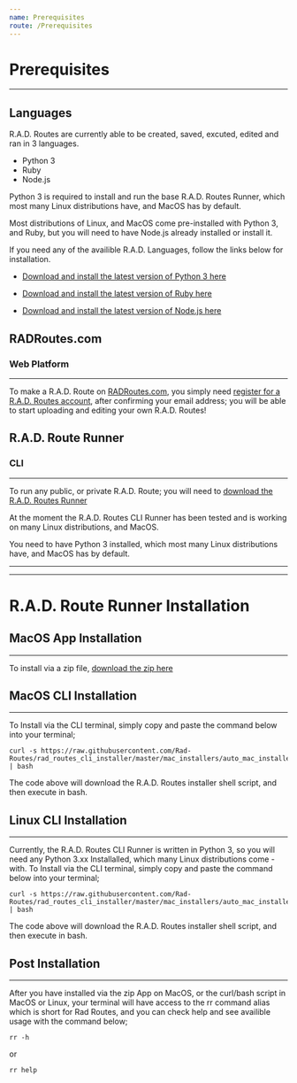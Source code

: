 ```yaml
---
name: Prerequisites
route: /Prerequisites
---
```


# Prerequisites
---
## Languages
R.A.D. Routes are currently able to be created, saved, excuted, edited and ran in 3 languages.

- Python 3
- Ruby
- Node.js

Python 3 is required to install and run the base R.A.D. Routes Runner, which most many Linux distributions have, and MacOS has by default.

Most distributions of Linux, and MacOS come pre-installed with Python 3, and Ruby, but you will need to have Node.js already installed or install it.

If you need any of the availible R.A.D. Languages, follow the links below for installation.

- [Download and install the latest version of Python 3 here](https://www.python.org/downloads/)

- [Download and install the latest version of Ruby here](https://www.ruby-lang.org/en/downloads/)

- [Download and install the latest version of Node.js here](https://nodejs.org/en/download/)

## RADRoutes.com
### Web Platform
---
To make a R.A.D. Route on [RADRoutes.com](https://radroutes.com), you simply need [register for a R.A.D. Routes account](https://radroutes.com/Register), after confirming your email address; you will be able to start uploading and editing your own R.A.D. Routes!

## R.A.D. Route Runner 
### CLI
---
To run any public, or private R.A.D. Route; you will need to [download the R.A.D. Routes Runner](https://radroutes.com/Downloads)

At the moment the R.A.D. Routes CLI Runner has been tested and is working on many Linux distributions, and MacOS. 

You need to have Python 3 installed, which most many Linux distributions have, and MacOS has by default.

---
---

# R.A.D. Route Runner Installation
## MacOS App Installation
---
To install via a zip file, [download the zip here](https://radroute.run/downloads/maczip)

## MacOS CLI Installation
---
To Install via the CLI terminal, simply copy and paste the command below into your terminal;
```
curl -s https://raw.githubusercontent.com/Rad-Routes/rad_routes_cli_installer/master/mac_installers/auto_mac_installer.sh | bash
```
The code above will download the R.A.D. Routes installer shell script, and then execute in bash.

## Linux CLI Installation
---
Currently, the R.A.D. Routes CLI Runner is written in Python 3, so you will need any Python 3.xx Installalled, which many Linux distributions come - with.
To Install via the CLI terminal, simply copy and paste the command below into your terminal;
```
curl -s https://raw.githubusercontent.com/Rad-Routes/rad_routes_cli_installer/master/mac_installers/auto_mac_installer.sh | bash
```
The code above will download the R.A.D. Routes installer shell script, and then execute in bash.

## Post Installation
---
After you have installed via the zip App on MacOS, or the curl/bash script in MacOS or Linux, your terminal will have access to the rr command alias which is short for Rad Routes, and you can check help and see availible usage with the command below;
```
rr -h
```
or
```
rr help
```